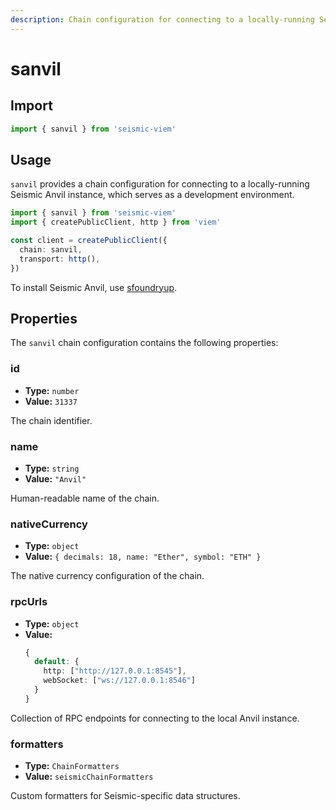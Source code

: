 ```yaml
---
description: Chain configuration for connecting to a locally-running Seismic Anvil instance, the Seismic network's local development environment.
---
```


# sanvil

## Import

```ts
import { sanvil } from 'seismic-viem'
```

## Usage

`sanvil` provides a chain configuration for connecting to a locally-running Seismic Anvil instance, which serves as a development environment.

```ts
import { sanvil } from 'seismic-viem'
import { createPublicClient, http } from 'viem'

const client = createPublicClient({
  chain: sanvil,
  transport: http(),
})
```

To install Seismic Anvil, use [sfoundryup](https://seismic-2.gitbook.io/seismic-book/getting-started/publish-your-docs#sforge-sanvil-and-ssolc).

## Properties

The `sanvil` chain configuration contains the following properties:

### id

- **Type:** `number`
- **Value:** `31337`

The chain identifier.

### name

- **Type:** `string`
- **Value:** `"Anvil"`

Human-readable name of the chain.

### nativeCurrency

- **Type:** `object`
- **Value:** `{ decimals: 18, name: "Ether", symbol: "ETH" }`

The native currency configuration of the chain.

### rpcUrls

- **Type:** `object`
- **Value:**
  ```ts
  {
    default: {
      http: ["http://127.0.0.1:8545"],
      webSocket: ["ws://127.0.0.1:8546"]
    }
  }
  ```

Collection of RPC endpoints for connecting to the local Anvil instance.

### formatters

- **Type:** `ChainFormatters`
- **Value:** `seismicChainFormatters`

Custom formatters for Seismic-specific data structures.
